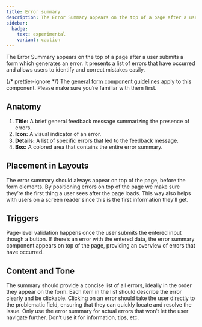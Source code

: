 ```yaml
---
title: Error summary
description: The Error Summary appears on the top of a page after a user submits a form which generates an error.
sidebar:
  badge:
    text: experimental
    variant: caution
---
```





The Error Summary appears on the top of a page after a user submits a form which generates an error. It presents a list of errors that have occurred and allows users to identify and correct mistakes easily.

<Aside>
	{/* prettier-ignore */}
	The <a
		href={
			props.brand == 'core'
				? '/components/forms/'
				: `/${props.brand}/components/forms/`
		}>
		general form component guidelines
	</a> apply to this component. Please make sure you’re familiar with them first.
</Aside>

## Anatomy

<ErrorSummaryAnatomy />

1. **Title:** A brief general feedback message summarizing the presence of errors.
1. **Icon:**  A visual indicator of an error.
1. **Details:** A list of specific errors that led to the feedback message.
1. **Box:** A colored area that contains the entire error summary.

## Placement in Layouts

The error summary should always appear on top of the page, before the form elements. By positioning errors on top of the page we make sure they’re the first thing a user sees after the page loads. This way also helps with users on a screen reader since this is the first information they’ll get.

## Triggers

Page-level validation happens once the user submits the entered input though a button. If there’s an error with the entered data, the error summary component appears on top of the page, providing an overview of errors that have occurred.

## Content and Tone

The summary should provide a concise list of all errors, ideally in the order they appear on the form. Each item in the list should describe the error clearly and be clickable. Clicking on an error should take the user directly to the problematic field, ensuring that they can quickly locate and resolve the issue.
Only use the error summary for actual errors that won’t let the user navigate further. Don’t use it for information, tips, etc.

